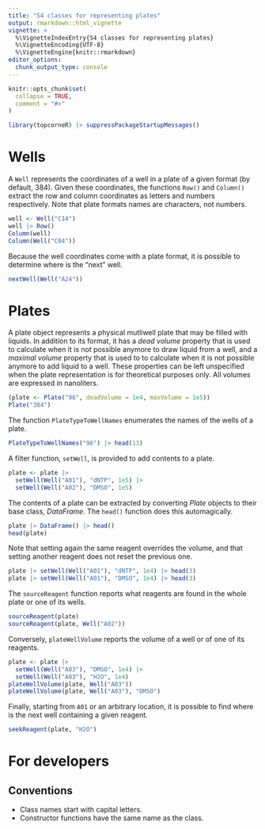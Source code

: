```yaml
---
title: "S4 classes for representing plates"
output: rmarkdown::html_vignette
vignette: >
  %\VignetteIndexEntry{S4 classes for representing plates}
  %\VignetteEncoding{UTF-8}
  %\VignetteEngine{knitr::rmarkdown}
editor_options: 
  chunk_output_type: console
---
```


```r
knitr::opts_chunk$set(
  collapse = TRUE,
  comment = "#>"
)
```

```r
library(topcorneR) |> suppressPackageStartupMessages()
```

# Wells

A `Well` represents the coordinates of a well in a plate of a given format
(by default, 384).  Given these coordinates, the functions `Row()` and `Column()`
extract the row and column coordinates as letters and numbers respectively.
Note that plate formats names are characters, not numbers.

```r
well <- Well("C14")
well |> Row()
Column(well)
Column(Well("C04"))
```

Because the well coordinates come with a plate format, it is possible to
determine where is the "next" well.

```r
nextWell(Well("A24"))
```

# Plates

A plate object represents a physical mutliwell plate that may be filled with
liquids.  In addition to its format, it has a _dead volume_ property that is
used to calculate when it is not possible anymore to draw liquid from a well,
and a _maximal volume_ property that is used to to calculate when it is not
possible anymore to add liquid to a well.  These properties can be left
unspecified when the plate representation is for theoretical purposes only.  All
volumes are expressed in nanoliters.

```r
(plate <- Plate("96", deadVolume = 1e4, maxVolume = 1e5))
Plate("384")
```

The function `PlateTypeToWellNames` enumerates the names of the wells of a
plate.

```r
PlateTypeToWellNames("96") |> head(13)
```

A filter function, `setWell`, is provided to add contents to a plate.

```r
plate <- plate |>
  setWell(Well("A01"), "dNTP", 1e5) |>
  setWell(Well("A02"), "DMSO", 1e5)
```

The contents of a plate can be extracted by converting _Plate_ objects to their
base class, _DataFrame_.  The `head()` function does this automagically.

```r
plate |> DataFrame() |> head()
head(plate)
```

Note that setting again the same reagent overrides the volume, and that setting
another reagent does not reset the previous one.

```r
plate |> setWell(Well("A01"), "dNTP", 1e4) |> head(3)
plate |> setWell(Well("A01"), "DMSO", 1e4) |> head(3)
```

The `sourceReagent` function reports what reagents are found in the whole plate
or one of its wells.

```r
sourceReagent(plate)
sourceReagent(plate, Well("A02"))
```

Conversely, `plateWellVolume` reports the volume of a well or of one of its
reagents.

```r
plate <- plate |>
  setWell(Well("A03"), "DMSO", 1e4) |>
  setWell(Well("A03"), "H2O", 1e4)
plateWellVolume(plate, Well("A03"))
plateWellVolume(plate, Well("A03"), "DMSO")
```

Finally, starting from `A01` or an arbitrary location, it is possible to find
where is the next well containing a given reagent.

```r
seekReagent(plate, "H2O")
```

# For developers

## Conventions

 - Class names start with capital letters.
 - Constructor functions have the same name as the class.
